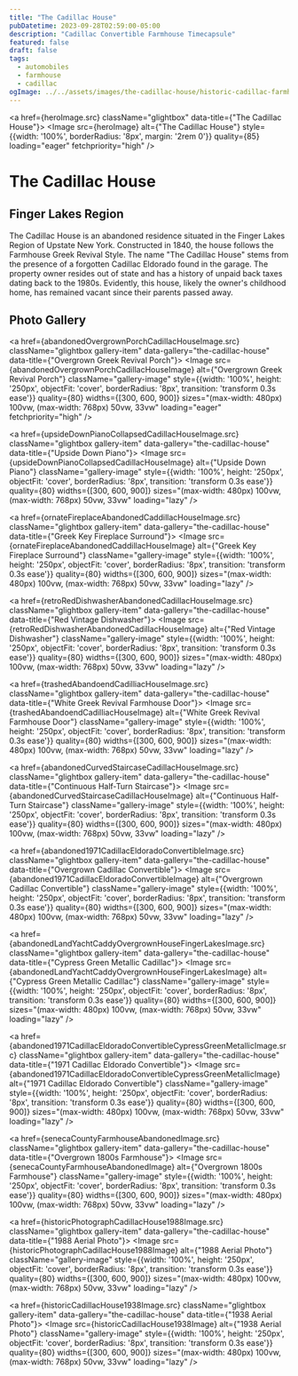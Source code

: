 ```yaml
---
title: "The Cadillac House"
pubDatetime: 2023-09-28T02:59:00-05:00
description: "Cadillac Convertible Farmhouse Timecapsule"
featured: false
draft: false
tags:
  - automobiles
  - farmhouse
  - cadillac
ogImage: ../../assets/images/the-cadillac-house/historic-cadillac-farmhouse-fingerlakes.jpg
---
```




<a href={heroImage.src} className="glightbox" data-title={"The Cadillac House"}>
  <Image 
    src={heroImage} 
    alt={"The Cadillac House"}
    style={{width: '100%', borderRadius: '8px', margin: '2rem 0'}}
    quality={85}
    loading="eager"
    fetchpriority="high"
  />
</a>

# The Cadillac House
## Finger Lakes Region

The Cadillac House is an abandoned residence situated in the Finger Lakes Region of Upstate New York. Constructed in 1840, the house follows the Farmhouse Greek Revival Style. The name "The Cadillac House" stems from the presence of a forgotten Cadillac Eldorado found in the garage. The property owner resides out of state and has a history of unpaid back taxes dating back to the 1980s. Evidently, this house, likely the owner's childhood home, has remained vacant since their parents passed away.

## Photo Gallery

<div className="gallery gallery--two">

<a href={abandonedOvergrownPorchCadillacHouseImage.src} className="glightbox gallery-item" data-gallery="the-cadillac-house" data-title={"Overgrown Greek Revival Porch"}>
  <Image 
    src={abandonedOvergrownPorchCadillacHouseImage} 
    alt={"Overgrown Greek Revival Porch"}
    className="gallery-image" 
    style={{width: '100%', height: '250px', objectFit: 'cover', borderRadius: '8px', transition: 'transform 0.3s ease'}}
    quality={80}
    widths={[300, 600, 900]}
    sizes="(max-width: 480px) 100vw, (max-width: 768px) 50vw, 33vw"
    loading="eager"
    fetchpriority="high"
  />
</a>

<a href={upsideDownPianoCollapsedCadillacHouseImage.src} className="glightbox gallery-item" data-gallery="the-cadillac-house" data-title={"Upside Down Piano"}>
  <Image 
    src={upsideDownPianoCollapsedCadillacHouseImage} 
    alt={"Upside Down Piano"}
    className="gallery-image" 
    style={{width: '100%', height: '250px', objectFit: 'cover', borderRadius: '8px', transition: 'transform 0.3s ease'}}
    quality={80}
    widths={[300, 600, 900]}
    sizes="(max-width: 480px) 100vw, (max-width: 768px) 50vw, 33vw"
    loading="lazy"
  />
</a>

<a href={ornateFireplaceAbandonedCaddillacHouseImage.src} className="glightbox gallery-item" data-gallery="the-cadillac-house" data-title={"Greek Key Fireplace Surround"}>
  <Image 
    src={ornateFireplaceAbandonedCaddillacHouseImage} 
    alt={"Greek Key Fireplace Surround"}
    className="gallery-image" 
    style={{width: '100%', height: '250px', objectFit: 'cover', borderRadius: '8px', transition: 'transform 0.3s ease'}}
    quality={80}
    widths={[300, 600, 900]}
    sizes="(max-width: 480px) 100vw, (max-width: 768px) 50vw, 33vw"
    loading="lazy"
  />
</a>

<a href={retroRedDishwasherAbandonedCadillacHouseImage.src} className="glightbox gallery-item" data-gallery="the-cadillac-house" data-title={"Red Vintage Dishwasher"}>
  <Image 
    src={retroRedDishwasherAbandonedCadillacHouseImage} 
    alt={"Red Vintage Dishwasher"}
    className="gallery-image" 
    style={{width: '100%', height: '250px', objectFit: 'cover', borderRadius: '8px', transition: 'transform 0.3s ease'}}
    quality={80}
    widths={[300, 600, 900]}
    sizes="(max-width: 480px) 100vw, (max-width: 768px) 50vw, 33vw"
    loading="lazy"
  />
</a>

<a href={trashedAbandoendCadilliacHouseImage.src} className="glightbox gallery-item" data-gallery="the-cadillac-house" data-title={"White Greek Revival Farmhouse Door"}>
  <Image 
    src={trashedAbandoendCadilliacHouseImage} 
    alt={"White Greek Revival Farmhouse Door"}
    className="gallery-image" 
    style={{width: '100%', height: '250px', objectFit: 'cover', borderRadius: '8px', transition: 'transform 0.3s ease'}}
    quality={80}
    widths={[300, 600, 900]}
    sizes="(max-width: 480px) 100vw, (max-width: 768px) 50vw, 33vw"
    loading="lazy"
  />
</a>

<a href={abandonedCurvedStaircaseCadillacHouseImage.src} className="glightbox gallery-item" data-gallery="the-cadillac-house" data-title={"Continuous Half-Turn Staircase"}>
  <Image 
    src={abandonedCurvedStaircaseCadillacHouseImage} 
    alt={"Continuous Half-Turn Staircase"}
    className="gallery-image" 
    style={{width: '100%', height: '250px', objectFit: 'cover', borderRadius: '8px', transition: 'transform 0.3s ease'}}
    quality={80}
    widths={[300, 600, 900]}
    sizes="(max-width: 480px) 100vw, (max-width: 768px) 50vw, 33vw"
    loading="lazy"
  />
</a>

<a href={abandoned1971CadillacEldoradoConvertibleImage.src} className="glightbox gallery-item" data-gallery="the-cadillac-house" data-title={"Overgrown Cadillac Convertible"}>
  <Image 
    src={abandoned1971CadillacEldoradoConvertibleImage} 
    alt={"Overgrown Cadillac Convertible"}
    className="gallery-image" 
    style={{width: '100%', height: '250px', objectFit: 'cover', borderRadius: '8px', transition: 'transform 0.3s ease'}}
    quality={80}
    widths={[300, 600, 900]}
    sizes="(max-width: 480px) 100vw, (max-width: 768px) 50vw, 33vw"
    loading="lazy"
  />
</a>

<a href={abandonedLandYachtCaddyOvergrownHouseFingerLakesImage.src} className="glightbox gallery-item" data-gallery="the-cadillac-house" data-title={"Cypress Green Metallic Cadillac"}>
  <Image 
    src={abandonedLandYachtCaddyOvergrownHouseFingerLakesImage} 
    alt={"Cypress Green Metallic Cadillac"}
    className="gallery-image" 
    style={{width: '100%', height: '250px', objectFit: 'cover', borderRadius: '8px', transition: 'transform 0.3s ease'}}
    quality={80}
    widths={[300, 600, 900]}
    sizes="(max-width: 480px) 100vw, (max-width: 768px) 50vw, 33vw"
    loading="lazy"
  />
</a>

<a href={abandoned1971CadillacEldoradoConvertibleCypressGreenMetallicImage.src} className="glightbox gallery-item" data-gallery="the-cadillac-house" data-title={"1971 Cadillac Eldorado Convertible"}>
  <Image 
    src={abandoned1971CadillacEldoradoConvertibleCypressGreenMetallicImage} 
    alt={"1971 Cadillac Eldorado Convertible"}
    className="gallery-image" 
    style={{width: '100%', height: '250px', objectFit: 'cover', borderRadius: '8px', transition: 'transform 0.3s ease'}}
    quality={80}
    widths={[300, 600, 900]}
    sizes="(max-width: 480px) 100vw, (max-width: 768px) 50vw, 33vw"
    loading="lazy"
  />
</a>

<a href={senecaCountyFarmhouseAbandonedImage.src} className="glightbox gallery-item" data-gallery="the-cadillac-house" data-title={"Overgrown 1800s Farmhouse"}>
  <Image 
    src={senecaCountyFarmhouseAbandonedImage} 
    alt={"Overgrown 1800s Farmhouse"}
    className="gallery-image" 
    style={{width: '100%', height: '250px', objectFit: 'cover', borderRadius: '8px', transition: 'transform 0.3s ease'}}
    quality={80}
    widths={[300, 600, 900]}
    sizes="(max-width: 480px) 100vw, (max-width: 768px) 50vw, 33vw"
    loading="lazy"
  />
</a>

<a href={historicPhotographCadillacHouse1988Image.src} className="glightbox gallery-item" data-gallery="the-cadillac-house" data-title={"1988 Aerial Photo"}>
  <Image 
    src={historicPhotographCadillacHouse1988Image} 
    alt={"1988 Aerial Photo"}
    className="gallery-image" 
    style={{width: '100%', height: '250px', objectFit: 'cover', borderRadius: '8px', transition: 'transform 0.3s ease'}}
    quality={80}
    widths={[300, 600, 900]}
    sizes="(max-width: 480px) 100vw, (max-width: 768px) 50vw, 33vw"
    loading="lazy"
  />
</a>

<a href={historicCadillacHouse1938Image.src} className="glightbox gallery-item" data-gallery="the-cadillac-house" data-title={"1938 Aerial Photo"}>
  <Image 
    src={historicCadillacHouse1938Image} 
    alt={"1938 Aerial Photo"}
    className="gallery-image" 
    style={{width: '100%', height: '250px', objectFit: 'cover', borderRadius: '8px', transition: 'transform 0.3s ease'}}
    quality={80}
    widths={[300, 600, 900]}
    sizes="(max-width: 480px) 100vw, (max-width: 768px) 50vw, 33vw"
    loading="lazy"
  />
</a>

</div>
